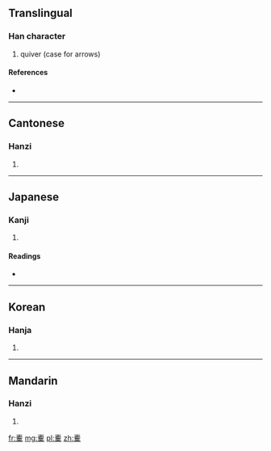 ==Translingual==

===Han character===
{{Han char|rn=75|rad=木|as=15|sn=19|four=5090<sub>4</sub>|canj=十月竹人木 (JBHOD), 十月竹卜木 (JBHYD)}}

# quiver (case for arrows)

====References====
* {{Han ref|kx=0560.250|dkj=15818|dj=0949.220|hdz=21312.130|uh=6ADC|ud=27356|bh=F253|bd=62035}}

----

==Cantonese==

===Hanzi===
{{yue-hanzi|jyut=|y=gou1}}

# {{defn|Cantonese|sort=木15}}

----

==Japanese==

===Kanji===
{{ja-kanji|grade=|rs=木15}}

# {{defn|Japanese|sort=木15}}

====Readings====
* {{ja-readings|on=[[こう]] (kō)|kun=[[ふくろ]] (fukuro)}}

----

==Korean==

===Hanja===
{{ko-hanja|hangeul=고|eumhun=|rv=go|mr=ko|y=ko}}

# {{defn|Korean|sort=木15}}

----

==Mandarin==

===Hanzi===
{{cmn-hanzi|pin=[[gāo]] ([[gao1]]), [[láo]] ([[lao2]]), [[yuè]] ([[yue4]])|wg=kao<sup>1</sup>, lao<sup>2</sup>, yüeh<sup>4</sup>}}

# {{defn|Mandarin|sort=木15}}

[[fr:櫜]]
[[mg:櫜]]
[[pl:櫜]]
[[zh:櫜]]